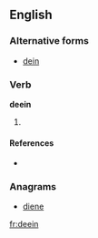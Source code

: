 ==English==

===Alternative forms===
* [[dein]]

===Verb===
'''deein'''

# {{present participle of|dee}}

====References====
* {{R:Northeast Dialect 2005}}

===Anagrams===
* [[diene#English|diene]]

[[fr:deein]]